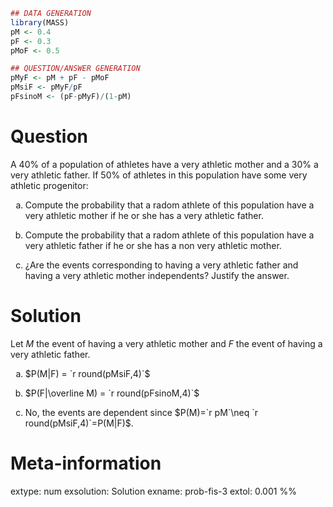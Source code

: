 
```r
## DATA GENERATION
library(MASS)
pM <- 0.4 
pF <- 0.3
pMoF <- 0.5

## QUESTION/ANSWER GENERATION
pMyF <- pM + pF - pMoF
pMsiF <- pMyF/pF
pFsinoM <- (pF-pMyF)/(1-pM)
```

Question
========
A 40% of a population of athletes have a very athletic mother and a 30% a very athletic father.
If 50% of athletes in this population have some very athletic progenitor:

a. Compute the probability that a radom athlete of this population have a very athletic mother if he or she has a very athletic father.

a. Compute the probability that a radom athlete of this population have a very athletic father if he or she has a non very athletic mother.

a. ¿Are the events corresponding to having a very athletic father and having a very athletic mother independents? Justify the answer.

Solution
========
Let $M$ the event of having a very athletic mother and $F$ the event of having a very athletic father.

a. $P(M|F) = `r round(pMsiF,4)`$

a. $P(F|\overline M) = `r round(pFsinoM,4)`$

a. No, the events are dependent since $P(M)=`r pM`\neq `r round(pMsiF,4)`=P(M|F)$.

Meta-information 
================
extype: num
exsolution: Solution
exname: prob-fis-3
extol: 0.001
%% \degree{Physioteraphy}
 
